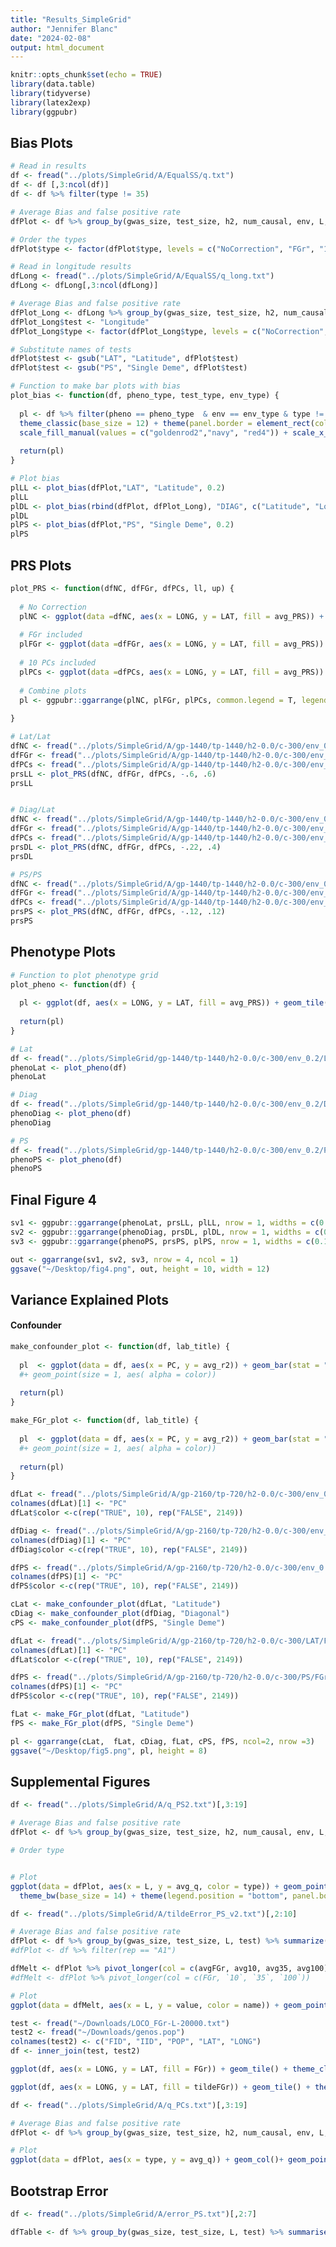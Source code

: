```yaml
---
title: "Results_SimpleGrid"
author: "Jennifer Blanc"
date: "2024-02-08"
output: html_document
---
```


```r
knitr::opts_chunk$set(echo = TRUE)
library(data.table)
library(tidyverse)
library(latex2exp)
library(ggpubr)
```

## Bias Plots

```r
# Read in results 
df <- fread("../plots/SimpleGrid/A/EqualSS/q.txt")
df <- df [,3:ncol(df)]
df <- df %>% filter(type != 35)

# Average Bias and false positive rate 
dfPlot <- df %>% group_by(gwas_size, test_size, h2, num_causal, env, L, type, pheno, test) %>% summarize(count = n(), avg_q = mean(`nc-q`),lowerci_mean = avg_q - (1.96 * (sd(`nc-q`)  /  sqrt(n()))), upperci_mean = avg_q + (1.96 * (sd(`nc-q`)  /  sqrt(n()))), fp_strat = sum(`nc-p` < 0.05)/ n(), lowerci_fp = fp_strat - 1.96 * sqrt((fp_strat * (1-fp_strat))/ n()), upperci_fp = fp_strat + 1.96 * sqrt((fp_strat * (1-fp_strat))/ n()), q_std = avg_q / sd(`nc-q`))

# Order the types
dfPlot$type <- factor(dfPlot$type, levels = c("NoCorrection", "FGr", "10" , "ID"))

# Read in longitude results 
dfLong <- fread("../plots/SimpleGrid/A/EqualSS/q_long.txt")
dfLong <- dfLong[,3:ncol(dfLong)]

# Average Bias and false positive rate 
dfPlot_Long <- dfLong %>% group_by(gwas_size, test_size, h2, num_causal, env, L, type, pheno, test) %>% summarize(count = n(), avg_q = mean(`nc-q`),lowerci_mean = avg_q - (1.96 * (sd(`nc-q`)  /  sqrt(n()))), upperci_mean = avg_q + (1.96 * (sd(`nc-q`)  /  sqrt(n()))), fp_strat = sum(`nc-p` < 0.05)/ n(), lowerci_fp = fp_strat - 1.96 * sqrt((fp_strat * (1-fp_strat))/ n()), upperci_fp = fp_strat + 1.96 * sqrt((fp_strat * (1-fp_strat))/ n()), q_std = avg_q / sd(`nc-q`))
dfPlot_Long$test <- "Longitude"
dfPlot_Long$type <- factor(dfPlot_Long$type, levels = c("NoCorrection", "FGr", "10" , "ID"))

# Substitute names of tests 
dfPlot$test <- gsub("LAT", "Latitude", dfPlot$test)
dfPlot$test <- gsub("PS", "Single Deme", dfPlot$test)
```


```r
# Function to make bar plots with bias 
plot_bias <- function(df, pheno_type, test_type, env_type) {
  
  pl <- df %>% filter(pheno == pheno_type  & env == env_type & type != "ID") %>% filter(test %in% test_type ) %>% ggplot(aes(x = type, y = avg_q, fill = type)) + geom_col()+ geom_point(fill = "black", size = 3) + geom_hline(yintercept = 0, color = "red") + geom_errorbar(aes(ymin = lowerci_mean, ymax = upperci_mean), width = 0.2) +
  theme_classic(base_size = 12) + theme(panel.border = element_rect(colour = "black", fill=NA, size=1), axis.text.x = element_text(size = 8, color = "black",  angle = 35, hjust=1), legend.position = "none", legend.text.align = 0) + 
  scale_fill_manual(values = c("goldenrod2","navy", "red4")) + scale_x_discrete(labels = unname(TeX(c("Uncorrected", "$\\hat{F}_{Gr}$", "10 PCs")))) + xlab("") + ylab("Bias") + facet_wrap(~test)
  
  return(pl)
}

# Plot bias 
plLL <- plot_bias(dfPlot,"LAT", "Latitude", 0.2)
plLL
plDL <- plot_bias(rbind(dfPlot, dfPlot_Long), "DIAG", c("Latitude", "Longitude"), 0.2)
plDL
plPS <- plot_bias(dfPlot,"PS", "Single Deme", 0.2)
plPS

```

## PRS Plots

```r

plot_PRS <- function(dfNC, dfFGr, dfPCs, ll, up) {
  
  # No Correction
  plNC <- ggplot(data =dfNC, aes(x = LONG, y = LAT, fill = avg_PRS)) + geom_tile() +  theme_classic(base_size = 12) +  theme(panel.border = element_rect(colour = "black", fill=NA, size=1)) + scale_fill_gradient2(low = "brown4", high = "royalblue4", name = "PGS", limits = c(ll, up)) + xlab("Longitude") + ylab("Latitude") + scale_y_continuous(breaks=seq(0,6,1)) + scale_x_continuous(breaks=seq(0,6,1)) + theme(axis.title = element_blank())
  
  # FGr included
  plFGr <- ggplot(data =dfFGr, aes(x = LONG, y = LAT, fill = avg_PRS)) + geom_tile() +  theme_classic(base_size = 12) +  theme(panel.border = element_rect(colour = "black", fill=NA, size=1)) + scale_fill_gradient2(low = "brown4", high = "royalblue4", name = "PGS", limits = c(ll, up)) + xlab("Longitude") + ylab("Latitude") + scale_y_continuous(breaks=seq(0,6,1)) + scale_x_continuous(breaks=seq(0,6,1)) + theme(axis.title = element_blank())
  
  # 10 PCs included
  plPCs <- ggplot(data =dfPCs, aes(x = LONG, y = LAT, fill = avg_PRS)) + geom_tile() +  theme_classic(base_size = 12) +  theme(panel.border = element_rect(colour = "black", fill=NA, size=1)) + scale_fill_gradient2(low = "brown4", high = "royalblue4", name = "PGS", limits = c(ll, up)) + xlab("Longitude") + ylab("Latitude") + scale_y_continuous(breaks=seq(0,6,1)) + scale_x_continuous(breaks=seq(0,6,1)) + theme(axis.title = element_blank())
  
  # Combine plots
  pl <- ggpubr::ggarrange(plNC, plFGr, plPCs, common.legend = T, legend="right", nrow = 1)
  
}

# Lat/Lat
dfNC <- fread("../plots/SimpleGrid/A/gp-1440/tp-1440/h2-0.0/c-300/env_0.2/LAT/LAT/prs-NoCorrection_L-20000.txt")
dfFGr <- fread("../plots/SimpleGrid/A/gp-1440/tp-1440/h2-0.0/c-300/env_0.2/LAT/LAT/prs-FGr_L-20000.txt")
dfPCs <- fread("../plots/SimpleGrid/A/gp-1440/tp-1440/h2-0.0/c-300/env_0.2/LAT/LAT/prs-10_L-20000.txt")
prsLL <- plot_PRS(dfNC, dfFGr, dfPCs, -.6, .6)
prsLL


# Diag/Lat
dfNC <- fread("../plots/SimpleGrid/A/gp-1440/tp-1440/h2-0.0/c-300/env_0.2/DIAG/LAT/prs-NoCorrection_L-20000.txt")
dfFGr <- fread("../plots/SimpleGrid/A/gp-1440/tp-1440/h2-0.0/c-300/env_0.2/DIAG/LAT/prs-FGr_L-20000.txt")
dfPCs <- fread("../plots/SimpleGrid/A/gp-1440/tp-1440/h2-0.0/c-300/env_0.2/DIAG/LAT/prs-10_L-20000.txt")
prsDL <- plot_PRS(dfNC, dfFGr, dfPCs, -.22, .4)
prsDL

# PS/PS
dfNC <- fread("../plots/SimpleGrid/A/gp-1440/tp-1440/h2-0.0/c-300/env_0.2/PS/PS/prs-NoCorrection_L-20000.txt")
dfFGr <- fread("../plots/SimpleGrid/A/gp-1440/tp-1440/h2-0.0/c-300/env_0.2/PS/PS/prs-FGr_L-20000.txt")
dfPCs <- fread("../plots/SimpleGrid/A/gp-1440/tp-1440/h2-0.0/c-300/env_0.2/PS/PS/prs-10_L-20000.txt")
prsPS <- plot_PRS(dfNC, dfFGr, dfPCs, -.12, .12)
prsPS
```

## Phenotype Plots 

```r
# Function to plot phenotype grid
plot_pheno <- function(df) {
  
  pl <- ggplot(df, aes(x = LONG, y = LAT, fill = avg_PRS)) + geom_tile() + theme_classic(base_size = 12) +  theme(panel.border = element_rect(colour = "black", fill=NA, size=1), legend.position = "none") + scale_fill_gradient2(low = "palegoldenrod", high = "purple4") + xlab("Longitude") + ylab("Latitude") + scale_y_continuous(breaks=seq(0,6,1)) + scale_x_continuous(breaks=seq(0,6,1)) + theme(axis.title = element_blank())
  
  return(pl)
}

# Lat
df <- fread("../plots/SimpleGrid/gp-1440/tp-1440/h2-0.0/c-300/env_0.2/LAT/phenos_L-20000.txt")
phenoLat <- plot_pheno(df)
phenoLat

# Diag
df <- fread("../plots/SimpleGrid/gp-1440/tp-1440/h2-0.0/c-300/env_0.2/DIAG/phenos_L-20000.txt")
phenoDiag <- plot_pheno(df)
phenoDiag

# PS 
df <- fread("../plots/SimpleGrid/gp-1440/tp-1440/h2-0.0/c-300/env_0.2/PS/phenos_L-20000.txt")
phenoPS <- plot_pheno(df)
phenoPS
```

## Final Figure 4
```r
sv1 <- ggpubr::ggarrange(phenoLat, prsLL, plLL, nrow = 1, widths = c(0.19, 0.61, 0.2))
sv2 <- ggpubr::ggarrange(phenoDiag, prsDL, plDL, nrow = 1, widths = c(0.19, 0.61, 0.2))
sv3 <- ggpubr::ggarrange(phenoPS, prsPS, plPS, nrow = 1, widths = c(0.19, 0.61, 0.2))

out <- ggarrange(sv1, sv2, sv3, nrow = 4, ncol = 1)
ggsave("~/Desktop/fig4.png", out, height = 10, width = 12)
```

## Variance Explained Plots 

#### Confounder

```r
make_confounder_plot <- function(df, lab_title) {
  
  pl  <- ggplot(data = df, aes(x = PC, y = avg_r2)) + geom_bar(stat = "identity", fill = "purple4", aes( alpha = color)) + ylab(TeX("$R^2$")) + xlab("Cumulative PCs") + theme_classic(base_size = 14) + ylim(0,1)+ scale_alpha_manual(values = c(0.25, 1), guide="none") + geom_hline(yintercept = 1, color = "red", linetype = "longdash", size = 1.5) +theme( plot.title=element_text(hjust = 0.9,vjust=-40, face='bold', size = 12)) + ggtitle(lab_title)
  #+ geom_point(size = 1, aes( alpha = color)) 
  
  return(pl)
}

make_FGr_plot <- function(df, lab_title) {
  
  pl  <- ggplot(data = df, aes(x = PC, y = avg_r2)) + geom_bar(stat = "identity", fill = "navy", aes( alpha = color)) + ylab(TeX("$R^2$")) + xlab("Cumulative PCs") + theme_classic(base_size = 14) + ylim(0,1)+ scale_alpha_manual(values = c(0.25, 1), guide="none") + geom_hline(yintercept = 1, color = "red", linetype = "longdash", size = 1.5) +theme( plot.title=element_text(hjust = 0.9,vjust=-40, face='bold', size = 12)) + ggtitle(lab_title)
  #+ geom_point(size = 1, aes( alpha = color)) 
  
  return(pl)
}
```



```r
dfLat <- fread("../plots/SimpleGrid/A/gp-2160/tp-720/h2-0.0/c-300/env_0.2/LAT/confounder_varEx-L-20000.txt")[,2:6]
colnames(dfLat)[1] <- "PC"
dfLat$color <-c(rep("TRUE", 10), rep("FALSE", 2149))

dfDiag <- fread("../plots/SimpleGrid/A/gp-2160/tp-720/h2-0.0/c-300/env_0.2/Diag/confounder_varEx-L-20000.txt")[,2:6]
colnames(dfDiag)[1] <- "PC"
dfDiag$color <-c(rep("TRUE", 10), rep("FALSE", 2149))

dfPS <- fread("../plots/SimpleGrid/A/gp-2160/tp-720/h2-0.0/c-300/env_0.2/PS/confounder_varEx-L-20000.txt")[,2:6]
colnames(dfPS)[1] <- "PC"
dfPS$color <-c(rep("TRUE", 10), rep("FALSE", 2149))

cLat <- make_confounder_plot(dfLat, "Latitude")
cDiag <- make_confounder_plot(dfDiag, "Diagonal")
cPS <- make_confounder_plot(dfPS, "Single Deme")
```


```r
dfLat <- fread("../plots/SimpleGrid/A/gp-2160/tp-720/h2-0.0/c-300/LAT/FGr_varEx-L-20000.txt")[,2:6]
colnames(dfLat)[1] <- "PC"
dfLat$color <-c(rep("TRUE", 10), rep("FALSE", 2149))

dfPS <- fread("../plots/SimpleGrid/A/gp-2160/tp-720/h2-0.0/c-300/PS/FGr_varEx-L-20000.txt")[,2:6]
colnames(dfPS)[1] <- "PC"
dfPS$color <-c(rep("TRUE", 10), rep("FALSE", 2149))

fLat <- make_FGr_plot(dfLat, "Latitude")
fPS <- make_FGr_plot(dfPS, "Single Deme")
```

```r
pl <- ggarrange(cLat,  fLat, cDiag, fLat, cPS, fPS, ncol=2, nrow =3)
ggsave("~/Desktop/fig5.png", pl, height = 8)
```

## Supplemental Figures 

```r

df <- fread("../plots/SimpleGrid/A/q_PS2.txt")[,3:19]

# Average Bias and false positive rate 
dfPlot <- df %>% group_by(gwas_size, test_size, h2, num_causal, env, L, type, pheno, test) %>% summarize(count = n(), avg_q = mean(`nc-q`),lowerci_mean = avg_q - (1.96 * (sd(`nc-q`)  /  sqrt(n()))), upperci_mean = avg_q + (1.96 * (sd(`nc-q`)  /  sqrt(n()))), fp_strat = sum(`nc-p` < 0.05)/ n(), lowerci_fp = fp_strat - 1.96 * sqrt((fp_strat * (1-fp_strat))/ n()), upperci_fp = fp_strat + 1.96 * sqrt((fp_strat * (1-fp_strat))/ n()), q_std = avg_q / sd(`nc-q`)) %>% filter(pheno == "PS" & test == "PS") 

# Order type


# Plot 
ggplot(data = dfPlot, aes(x = L, y = avg_q, color = type)) + geom_point(size = 2.5, position=position_dodge(width=300)) + geom_hline(yintercept = 0, color = "red") + geom_errorbar(aes(ymin = lowerci_mean, ymax = upperci_mean),  width = 500, position=position_dodge(width=300)) +  
  theme_bw(base_size = 14) + theme(legend.position = "bottom", panel.border = element_rect(colour = "black", fill=NA, size=1), legend.text = element_text(size = 10), panel.grid.minor = element_line(linetype = 'dashed')) + ylab("Bias")
```

```r
df <- fread("../plots/SimpleGrid/A/tildeError_PS_v2.txt")[,2:10]

# Average Bias and false positive rate 
dfPlot <- df %>% group_by(gwas_size, test_size, L, test) %>% summarize(count = n(), avgFGr = mean(FGr), avg10 = mean(`10`), avg35 = mean(`35`), avg100 = mean(`100`))
#dfPlot <- df %>% filter(rep == "A1")

dfMelt <- dfPlot %>% pivot_longer(col = c(avgFGr, avg10, avg35, avg100))
#dfMelt <- dfPlot %>% pivot_longer(col = c(FGr, `10`, `35`, `100`))

# Plot 
ggplot(data = dfMelt, aes(x = L, y = value, color = name)) + geom_point(size = 3) + geom_hline(yintercept = 0, color = "red") + ylab("Error")
```

```r
test <- fread("~/Downloads/LOCO_FGr-L-20000.txt")
test2 <- fread("~/Downloads/genos.pop")
colnames(test2) <- c("FID", "IID", "POP", "LAT", "LONG")
df <- inner_join(test, test2)

ggplot(df, aes(x = LONG, y = LAT, fill = FGr)) + geom_tile() + theme_classic(base_size = 12) +  theme(panel.border = element_rect(colour = "black", fill=NA, size=1), legend.position = "none") + scale_fill_gradient2(low = "palegoldenrod", high = "purple4") + xlab("Longitude") + ylab("Latitude") + scale_y_continuous(breaks=seq(0,6,1)) + scale_x_continuous(breaks=seq(0,6,1)) + theme(axis.title = element_blank())

ggplot(df, aes(x = LONG, y = LAT, fill = tildeFGr)) + geom_tile() + theme_classic(base_size = 12) +  theme(panel.border = element_rect(colour = "black", fill=NA, size=1), legend.position = "none") + scale_fill_gradient2(low = "palegoldenrod", high = "purple4") + xlab("Longitude") + ylab("Latitude") + scale_y_continuous(breaks=seq(0,6,1)) + scale_x_continuous(breaks=seq(0,6,1)) + theme(axis.title = element_blank())
```







```r
df <- fread("../plots/SimpleGrid/A/q_PCs.txt")[,3:19]

# Average Bias and false positive rate 
dfPlot <- df %>% group_by(gwas_size, test_size, h2, num_causal, env, L, type, pheno, test) %>% summarize(count = n(), avg_q = mean(`nc-q`),lowerci_mean = avg_q - (1.96 * (sd(`nc-q`)  /  sqrt(n()))), upperci_mean = avg_q + (1.96 * (sd(`nc-q`)  /  sqrt(n()))), fp_strat = sum(`nc-p` < 0.05)/ n(), lowerci_fp = fp_strat - 1.96 * sqrt((fp_strat * (1-fp_strat))/ n()), upperci_fp = fp_strat + 1.96 * sqrt((fp_strat * (1-fp_strat))/ n()), q_std = avg_q / sd(`nc-q`)) %>% filter(pheno == "PS" & test == "PS") 

# Plot 
ggplot(data = dfPlot, aes(x = type, y = avg_q)) + geom_col()+ geom_point(fill = "black", size = 3) + geom_hline(yintercept = 0, color = "red") + geom_errorbar(aes(ymin = lowerci_mean, ymax = upperci_mean), width = 0.2) + facet_wrap(~L)
```

## Bootstrap Error 

```r
df <- fread("../plots/SimpleGrid/A/error_PS.txt")[,2:7]

dfTable <- df %>% group_by(gwas_size, test_size, L, test) %>% summarise(count = n(), avg_error = mean(Error))
```


